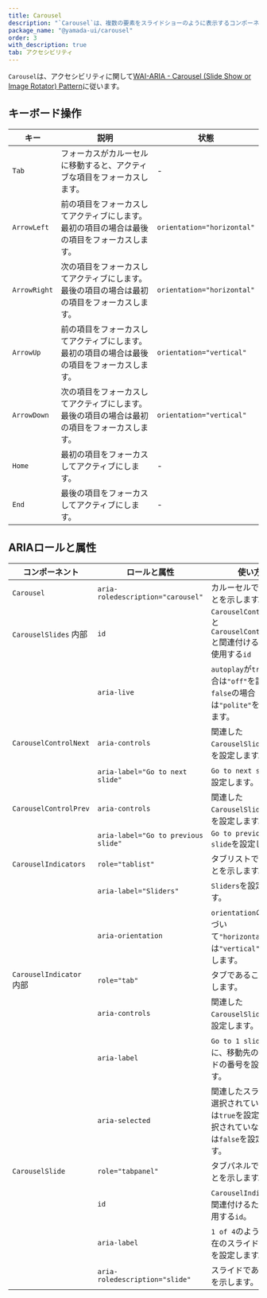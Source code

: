 ```yaml
---
title: Carousel
description: "`Carousel`は、複数の要素をスライドショーのように表示するコンポーネントです。"
package_name: "@yamada-ui/carousel"
order: 3
with_description: true
tab: アクセシビリティ
---
```


`Carousel`は、アクセシビリティに関して[WAI-ARIA - Carousel (Slide Show or Image Rotator) Pattern](https://www.w3.org/WAI/ARIA/apg/patterns/carousel/)に従います。

## キーボード操作

| キー         | 説明                                                                                         | 状態                       |
| ------------ | -------------------------------------------------------------------------------------------- | -------------------------- |
| `Tab`        | フォーカスがカルーセルに移動すると、アクティブな項目をフォーカスします。                     | -                          |
| `ArrowLeft`  | 前の項目をフォーカスしてアクティブにします。最初の項目の場合は最後の項目をフォーカスします。 | `orientation="horizontal"` |
| `ArrowRight` | 次の項目をフォーカスしてアクティブにします。最後の項目の場合は最初の項目をフォーカスします。 | `orientation="horizontal"` |
| `ArrowUp`    | 前の項目をフォーカスしてアクティブにします。最初の項目の場合は最後の項目をフォーカスします。 | `orientation="vertical"`   |
| `ArrowDown`  | 次の項目をフォーカスしてアクティブにします。最後の項目の場合は最初の項目をフォーカスします。 | `orientation="vertical"`   |
| `Home`       | 最初の項目をフォーカスしてアクティブにします。                                               | -                          |
| `End`        | 最後の項目をフォーカスしてアクティブにします。                                               | -                          |

## ARIAロールと属性

| コンポーネント                      | ロールと属性                        | 使い方                                                                                            |
| ----------------------------------- | ----------------------------------- | ------------------------------------------------------------------------------------------------- |
| `Carousel`                          | `aria-roledescription="carousel"`   | カルーセルであることを示します。                                                                  |
| `CarouselSlides` <Tag>内部</Tag>    | `id`                                | `CarouselControlNext`と`CarouselControlPrev`と関連付けるために使用する`id`                        |
|                                     | `aria-live`                         | `autoplay`が`true`の場合は`"off"`を設定し、`false`の場合は`"polite"`を設定します。                |
| `CarouselControlNext`               | `aria-controls`                     | 関連した`CarouselSlides`の`id`を設定します。                                                      |
|                                     | `aria-label="Go to next slide"`     | `Go to next slide`を設定します。                                                                  |
| `CarouselControlPrev`               | `aria-controls`                     | 関連した`CarouselSlides`の`id`を設定します。                                                      |
|                                     | `aria-label="Go to previous slide"` | `Go to previous slide`を設定します。                                                              |
| `CarouselIndicators`                | `role="tablist"`                    | タブリストであることを示します。                                                                  |
|                                     | `aria-label="Sliders"`              | `Sliders`を設定します。                                                                           |
|                                     | `aria-orientation`                  | `orientation`の値に基づいて`"horizontal"`または`"vertical"`を設定します。                         |
| `CarouselIndicator` <Tag>内部</Tag> | `role="tab"`                        | タブであることを示します。                                                                        |
|                                     | `aria-controls`                     | 関連した`CarouselSlide`の`id`を設定します。                                                       |
|                                     | `aria-label`                        | `Go to 1 slide`のように、移動先のスライドの番号を設定します。                                     |
|                                     | `aria-selected`                     | 関連したスライドが選択されている場合は`true`を設定し、選択されていない場合は`false`を設定します。 |
| `CarouselSlide`                     | `role="tabpanel"`                   | タブパネルであることを示します。                                                                  |
|                                     | `id`                                | `CarouselIndicator`と関連付けるために使用する`id`。                                               |
|                                     | `aria-label`                        | `1 of 4`のように、現在のスライドの番号を設定します。                                              |
|                                     | `aria-roledescription="slide"`      | スライドであることを示します。                                                                    |
